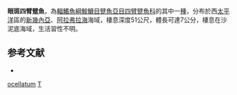 {{Speciesbox
| taxon = Tetrabrachium ocellatum
| binomial_authority = [[Günther|Günther]], 1880
| status = NE
| status_system = IUCN3.1
}}
'''眼斑四臂躄魚'''，為[[輻鰭魚綱|輻鰭魚綱]][[鮟鱇目|鮟鱇目]][[躄魚亞目|躄魚亞目]][[四臂躄魚科|四臂躄魚科]]的其中一[[種|種]]，分布於西[[太平洋|太平洋]]區的[[新幾內亞|新幾內亞]]、[[阿拉弗拉海|阿拉弗拉海]]海域，棲息深度51公尺，體長可達7公分，棲息在沙泥底海域，生活習性不明。

==参考文献==
{{refbegin}}
*{{FishBase_species|genus=Tetrabrachium|species=ocellatum |year=2014|month=2}}
{{refend}}

{{魚類小作品}}
{{Taxonbar}}
[[Category:四臂躄魚屬|ocellatum]]
[[Category:1880年描述的魚類|T]]
